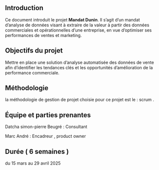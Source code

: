 ## Introduction

Ce document introduit le projet **Mandat Dunin**. Il s’agit d’un mandat d’analyse de données visant à extraire de la valeur à partir des données commerciales et opérationnelles d’une entreprise, en vue d’optimiser ses performances de ventes et marketing.

## Objectifs du projet

Mettre en place une solution d'analyse automatisée des données de vente afin d'identifier les tendances clés et les opportunités d'amélioration de la performance commerciale.

## Méthodologie

la méthodologie de gestion de projet choisie pour ce projet est le : scrum .

## Équipe et parties prenantes

Datcha simon-pierre Beugré : Consultant

Marc André : Encadreur , product owner

## Durée ( 6 semaines )

du 15 mars au 29 avril 2025
